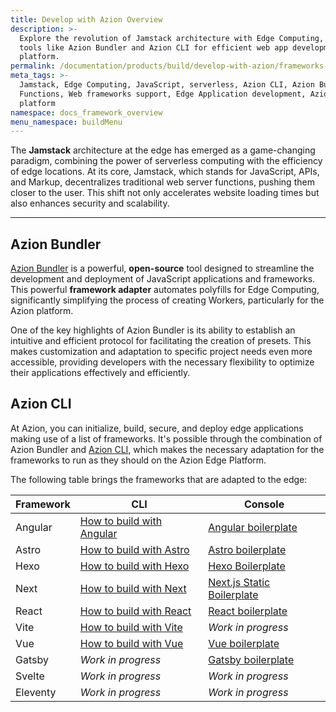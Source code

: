 ```yaml
---
title: Develop with Azion Overview
description: >-
  Explore the revolution of Jamstack architecture with Edge Computing, using
  tools like Azion Bundler and Azion CLI for efficient web app development on the Azion
  platform.
permalink: /documentation/products/build/develop-with-azion/frameworks-specific/overview/
meta_tags: >-
  Jamstack, Edge Computing, JavaScript, serverless, Azion CLI, Azion Bundler, Edge
  Functions, Web frameworks support, Edge Application development, Azion
  platform
namespace: docs_framework_overview
menu_namespace: buildMenu
---
```




The **Jamstack** architecture at the edge has emerged as a game-changing paradigm, 
combining the power of serverless computing with the efficiency of edge locations. At its core, Jamstack, 
which stands for JavaScript, APIs, and Markup, decentralizes traditional web server functions, pushing them closer to the user. 
This shift not only accelerates website loading times but also enhances security and scalability.

---

## Azion Bundler

[Azion Bundler](https://github.com/aziontech/bundler) is a powerful, **open-source** tool designed to streamline the development and deployment of JavaScript applications and frameworks. This powerful **framework adapter** automates polyfills for Edge Computing, significantly simplifying the process of creating Workers, particularly for the Azion platform.

One of the key highlights of Azion Bundler is its ability to establish an intuitive and efficient protocol for facilitating the creation of presets. This makes customization and adaptation to specific project needs even more accessible, providing developers with the necessary flexibility to optimize their applications effectively and efficiently.

## Azion CLI 

At Azion, you can initialize, build, secure, and deploy edge applications making use of a list of frameworks. It's possible through the combination of Azion Bundler and [Azion CLI](/en/documentation/products/azion-cli/overview/), which
makes the necessary adaptation for the frameworks to run as they should on the Azion Edge Platform.

The following table brings the frameworks that are adapted to the edge: 

| Framework | CLI | Console |
| --- | --- | --- |
| Angular | [How to build with Angular](/en/documentation/products/cli/frameworks/angular/) | [Angular boilerplate](/en/documentation/products/guides/angular-boilerplate/) |
| Astro | [How to build with Astro](/en/documentation/products/cli/frameworks/astro/) | [Astro boilerplate](/en/documentation/products/guides/astro-boilerplate/) |
| Hexo | [How to build with Hexo](/en/documentation/products/cli/frameworks/hexo/)| [Hexo Boilerplate](/en/documentation/products/guides/hexo-boilerplate/) |
| Next | [How to build with Next](/en/documentation/products/cli/frameworks/next/) | [Next.js Static Boilerplate](/en/documentation/products/guides/nextjs-static-boilerplate/) |
| React | [How to build with React](/en/documentation/products/cli/frameworks/react/) | [React boilerplate](/en/documentation/products/guides/react-boilerplate/)|
| Vite | [How to build with Vite](/en/documentation/products/cli/frameworks/vite/)| *Work in progress* |
| Vue | [How to build with Vue](/en/documentation/products/cli/frameworks/vue/) | [Vue boilerplate](/en/documentation/products/guides/vue-boilerplate/)|
| Gatsby | *Work in progress* | [Gatsby boilerplate](/en/documentation/products/guides/gatsby-boilerplate/)|
| Svelte | *Work in progress* | *Work in progress* |
| Eleventy | *Work in progress* | *Work in progress* |


<LinkButton link="/en/documentation/products/devtools/azion-edge-runtime/frameworks-compatibility/" label="Go to supported Web Frameworks" severity="secondary" target="_blank" />
<LinkButton link="/en/documentation/products/edge-application/edge-functions/runtime-apis/javascript/" label="Go to supported Web APIs" severity="secondary" target="_blank" />
<LinkButton link="/en/documentation/products/azion-edge-runtime/compatibility/node/" label="Go to node.js support reference" severity="secondary" target="_blank" />

<br />
